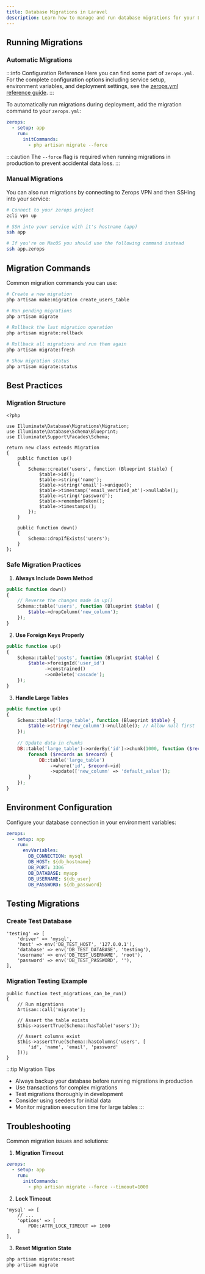 ```yaml
---
title: Database Migrations in Laravel
description: Learn how to manage and run database migrations for your Laravel application on Zerops
---
```



## Running Migrations

### Automatic Migrations

:::info Configuration Reference
Here you can find some part of `zerops.yml`. For the complete configuration options including service setup, environment variables, and deployment settings, see the [zerops.yml reference guide](/references/zeropsyml).
:::

To automatically run migrations during deployment, add the migration command to your `zerops.yml`:

```yaml:zerops.yml
zerops:
  - setup: app
    run:
      initCommands:
        - php artisan migrate --force
```

:::caution
The `--force` flag is required when running migrations in production to prevent accidental data loss.
:::

### Manual Migrations

You can also run migrations by connecting to Zerops VPN and then SSHing into your service:

```bash
# Connect to your zerops project
zcli vpn up

# SSH into your service with it's hostname (app)
ssh app

# If you're on MacOS you should use the following command instead
ssh app.zerops
```

## Migration Commands

Common migration commands you can use:

```bash
# Create a new migration
php artisan make:migration create_users_table

# Run pending migrations
php artisan migrate

# Rollback the last migration operation
php artisan migrate:rollback

# Rollback all migrations and run them again
php artisan migrate:fresh

# Show migration status
php artisan migrate:status
```

## Best Practices

### Migration Structure

```php:database/migrations/2024_03_20_create_users_table.php
<?php

use Illuminate\Database\Migrations\Migration;
use Illuminate\Database\Schema\Blueprint;
use Illuminate\Support\Facades\Schema;

return new class extends Migration
{
    public function up()
    {
        Schema::create('users', function (Blueprint $table) {
            $table->id();
            $table->string('name');
            $table->string('email')->unique();
            $table->timestamp('email_verified_at')->nullable();
            $table->string('password');
            $table->rememberToken();
            $table->timestamps();
        });
    }

    public function down()
    {
        Schema::dropIfExists('users');
    }
};
```

### Safe Migration Practices

1. **Always Include Down Method**
```php
public function down()
{
    // Reverse the changes made in up()
    Schema::table('users', function (Blueprint $table) {
        $table->dropColumn('new_column');
    });
}
```

2. **Use Foreign Keys Properly**
```php
public function up()
{
    Schema::table('posts', function (Blueprint $table) {
        $table->foreignId('user_id')
              ->constrained()
              ->onDelete('cascade');
    });
}
```

3. **Handle Large Tables**
```php
public function up()
{
    Schema::table('large_table', function (Blueprint $table) {
        $table->string('new_column')->nullable(); // Allow null first
    });
    
    // Update data in chunks
    DB::table('large_table')->orderBy('id')->chunk(1000, function ($records) {
        foreach ($records as $record) {
            DB::table('large_table')
                ->where('id', $record->id)
                ->update(['new_column' => 'default_value']);
        }
    });
}
```

## Environment Configuration

Configure your database connection in your environment variables:

```yaml:zerops.yml
zerops:
  - setup: app
    run:
      envVariables:
        DB_CONNECTION: mysql
        DB_HOST: ${db_hostname}
        DB_PORT: 3306
        DB_DATABASE: myapp
        DB_USERNAME: ${db_user}
        DB_PASSWORD: ${db_password}
```

## Testing Migrations

### Create Test Database

```php:config/database.php
'testing' => [
    'driver' => 'mysql',
    'host' => env('DB_TEST_HOST', '127.0.0.1'),
    'database' => env('DB_TEST_DATABASE', 'testing'),
    'username' => env('DB_TEST_USERNAME', 'root'),
    'password' => env('DB_TEST_PASSWORD', ''),
],
```

### Migration Testing Example

```php:tests/Unit/MigrationTest.php
public function test_migrations_can_be_run()
{
    // Run migrations
    Artisan::call('migrate');

    // Assert the table exists
    $this->assertTrue(Schema::hasTable('users'));
    
    // Assert columns exist
    $this->assertTrue(Schema::hasColumns('users', [
        'id', 'name', 'email', 'password'
    ]));
}
```

:::tip Migration Tips
- Always backup your database before running migrations in production
- Use transactions for complex migrations
- Test migrations thoroughly in development
- Consider using seeders for initial data
- Monitor migration execution time for large tables
:::

## Troubleshooting

Common migration issues and solutions:

1. **Migration Timeout**
```yaml:zerops.yml
zerops:
  - setup: app
    run:
      initCommands:
        - php artisan migrate --force --timeout=1000
```

2. **Lock Timeout**
```php:config/database.php
'mysql' => [
    // ...
    'options' => [
        PDO::ATTR_LOCK_TIMEOUT => 1000
    ]
],
```

3. **Reset Migration State**
```bash
php artisan migrate:reset
php artisan migrate
```

